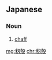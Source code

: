 ==Japanese==
{{ja-kanjitab|もみ|から|k2=がら|yomi=k|r=y}}

===Noun===
{{ja-noun|もみがら}}

# [[chaff]] {{gloss|inedible parts of grain plant}}

[[mg:籾殻]]
[[chr:籾殻]]